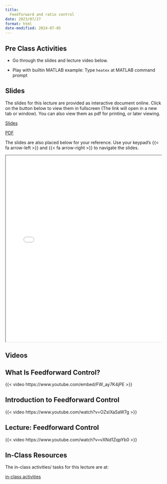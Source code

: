 ```yaml
---
title: 
  Feedforward and ratio control
date: 2023/07/27
format: html
date-modified: 2024-07-05
---
```


## Pre Class Activities

- Go through the slides and lecture video below. 

- Play with builtin MATLAB example: Type `heatex` at MATLAB command prompt

## Slides

The slides for this lecture are provided as interactive document online. Click
on the button below to view them in fullscreen (The link will open in a new tab
or window). You can also view them as pdf for printing, or later viewing.  

:::{.grid}
::: {.g-col-1}
[Slides](../../slides/02-ratio_and_feedforward_control/index.qmd){target="_blank" .btn .btn-success .btn-lg role="button"}

:::

::: {.g-col-1}
[PDF](../../slides/02-ratio_and_feedforward_control/02-ratio_and_feedforward_control.pdf){target="_blank" .btn .btn-info .btn-lg role="button"}

:::
:::

The slides are also placed below for your reference. Use your keypad's
{{< fa arrow-left >}} and {{< fa arrow-right >}} to navigate the slides.

::: {.container style="position: relative;overflow: hidden;width:
100%;min-height:600px;"}
<iframe src="../../slides/02-ratio_and_feedforward_control/"
style="position=absolute;top: 0;left: 0;bottom: 0;right: 0;width:
100%;min-height:600px;"></iframe>
:::

## Videos

::: {.panel-tabset}
## What Is Feedforward Control?
{{< video https://www.youtube.com/embed/FW_ay7K4jPE >}}

## Introduction to Feedforward Control
{{< video https://www.youtube.com/watch?v=OZsIXaSaW7g >}}


## Lecture: Feedforward Control
{{< video https://www.youtube.com/watch?v=vXNd1ZqpYb0 >}}
:::

<!--

## Lecture notes

Detailed lcture notes are available for this lecture. 
You can browse them by
clicking on the link below. 
You can also download them in various formats from
the link. 

:::{.grid}
::: {.g-col-3}
[Lecture Notes](../../notes/01-recap/index.qmd){.btn .btn-success .btn-lg role="button"}

:::
:::

-->

## In-Class Resources

The in-class activities/ tasks for this lecture are at:

:::{.grid}
::: {.g-col-5}

[in-class activities](../../notes/02-ratio_and_feedforward_control/in-class-activities.qmd){.btn .btn-success .btn-lg role="button"}

:::
:::





